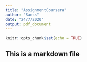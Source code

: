 ```yaml
---
title: "AssignmentCoursera"
author: "Sanss"
date: "24/7/2020"
output: pdf_document
---
```


```r
knitr::opts_chunk$set(echo = TRUE)
```

## This is a markdown file

